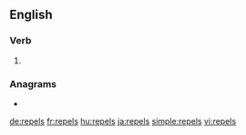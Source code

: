 ==English==

===Verb===
{{head|en|verb form}}

# {{en-third-person singular of|repel}}

===Anagrams===
* {{l|en|lepers}}

[[de:repels]]
[[fr:repels]]
[[hu:repels]]
[[ja:repels]]
[[simple:repels]]
[[vi:repels]]